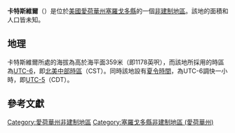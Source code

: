 {{noteTA
|G1=USState
|G2=地名
|G3=Unit
}}
{{Infobox settlement
|official_name            = 卡特斯維爾
|native_name = Cartersville
|settlement_type          = [[非建制地區|非建制地區]]
|image_skyline            = 
|imagesize                = 
|image_map                = 
|mapsize                  = 
|pushpin_map              = USA Iowa
|pushpin_label            = 卡特斯維爾
|pushpin_label_position   = top
|pushpin_map_caption      = 卡特斯維爾在愛荷華州的位置
|subdivision_type         = [[世界政區索引|國家]]
|subdivision_type1        = [[美国州份|州份]]
|subdivision_type2        = [[愛荷華州行政区划|縣]]
|subdivision_name         = [[美国|美国]]
|subdivision_name1        = [[愛荷華州|愛荷華州]]
|subdivision_name2        = [[塞羅戈多縣_(愛荷華州)|塞羅戈多縣]]
|elevation_ft             = 1178
|elevation_m              = 359
|area_total_km2           = 
|area_total_sq_mi         = 
|area_land_km2            = 
|area_land_sq_mi          = 
|area_water_km2           = 
|area_water_sq_mi         = 
|population_as_of         = 2010
|population_footnotes     = 
|population_total         = 
|population_metro         = 
|population_density_km2   = auto
|population_density_sq_mi = auto
|timezone                 = [[北美中部时区|北美中部时区]]
|utc_offset               = -6
|coordinates              = {{coord|42|59|40|N|93|04|59|W|display=inline,title}}
| coor_pinpoint           = 
| coordinates_footnotes   = 
|timezone_DST             = CDT
|utc_offset_DST           = -5
|postal_code_type         = [[美國郵區編號|郵區編號]]
|postal_code              = 
|area_code                = {{link-en|电话区号641|Area code 641|641}}
|blank_name = [[地名信息系统|GNIS ID]]
|blank_info = 455193<ref name="GNIS">{{cite gnis|455193|Cartersville}}</ref>
}}
'''卡特斯維爾'''（{{lang-en|Cartersville}}）是位於[[美國|美國]][[愛荷華州|愛荷華州]][[塞羅戈多縣_(愛荷華州)|塞羅戈多縣]]的一個[[非建制地區|非建制地區]]。該地的面積和人口皆未知。

== 地理 ==
卡特斯維爾所處的海拔為高於海平面359米（即1178英呎），而該地所採用的時區為[[UTC-6|UTC-6]]，即[[北美中部時區|北美中部時區]]（CST）。同時該地設有[[夏令時間|夏令時間]]，為UTC-6調快一小時，即[[UTC-5|UTC-5]]（CDT）。

== 參考文獻 ==
{{reflist}}

{{塞羅戈多縣 (愛荷華州)}}

{{DEFAULTSORT:Cartersville}}
[[Category:愛荷華州非建制地區|Category:愛荷華州非建制地區]]
[[Category:塞羅戈多縣非建制地區_(愛荷華州)|Category:塞羅戈多縣非建制地區 (愛荷華州)]]

{{Iowa-geo-stub}}